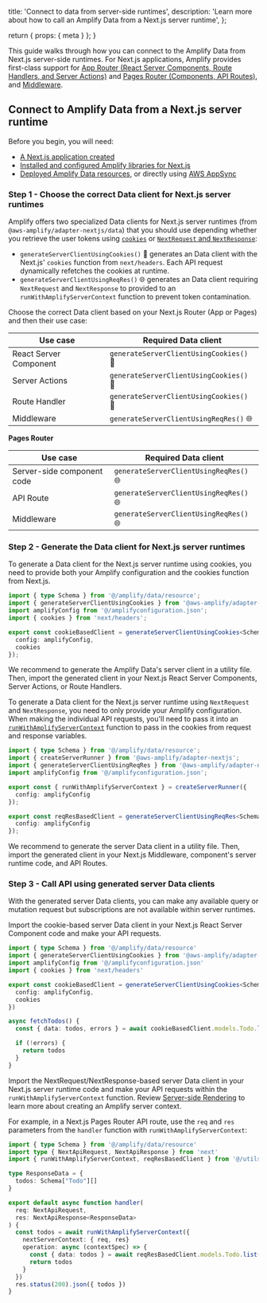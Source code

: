   title: 'Connect to data from server-side runtimes',
  description:
    'Learn more about how to call an Amplify Data from a Next.js server runtime',
};

  return {
    props: {
      meta
    }
  };
}

This guide walks through how you can connect to the Amplify Data from Next.js server-side runtimes. For Next.js applications, Amplify provides first-class support for [App Router (React Server Components, Route Handlers, and Server Actions)](https://nextjs.org/docs/app) and [Pages Router (Components, API Routes)](https://nextjs.org/docs/pages), and [Middleware](https://nextjs.org/docs/app/building-your-application/routing/middleware).

## Connect to Amplify Data from a Next.js server runtime

Before you begin, you will need:

- [A Next.js application created](/nextjs/start/project-setup/create-application/)
- [Installed and configured Amplify libraries for Next.js](/nextjs/build-a-backend/server-side-rendering/)
- [Deployed Amplify Data resources](/gen2/build-a-backend/data/set-up-data/), or directly using [AWS AppSync](https://aws.amazon.com/appsync/)

### Step 1 - Choose the correct Data client for Next.js server runtimes

Amplify offers two specialized Data clients for Next.js server runtimes (from `@aws-amplify/adapter-nextjs/data`) that you should use depending whether you retrieve the user tokens using [`cookies`](https://nextjs.org/docs/app/api-reference/functions/cookies) or [`NextRequest` and `NextResponse`](https://nextjs.org/docs/app/api-reference/functions/next-request):

- `generateServerClientUsingCookies()` 🍪 generates an Data client with the Next.js' `cookies` function from `next/headers`. Each API request dynamically refetches the cookies at runtime.
- `generateServerClientUsingReqRes()` 🌐 generates an Data client requiring `NextRequest` and `NextResponse` to provided to an `runWithAmplifyServerContext` function to prevent token contamination.

Choose the correct Data client based on your Next.js Router (App or Pages) and then their use case:

<BlockSwitcher>

<Block name="App Router">

| Use case               | Required Data client                 |
| ---------------------- | --------------------------------------- |
| React Server Component | `generateServerClientUsingCookies()` 🍪 |
| Server Actions         | `generateServerClientUsingCookies()` 🍪 |
| Route Handler          | `generateServerClientUsingCookies()` 🍪 |
| Middleware             | `generateServerClientUsingReqRes()` 🌐  |

</Block>

<Block name="Pages Router">

**Pages Router**

| Use case                   | Required Data client                |
| -------------------------- | -------------------------------------- |
| Server-side component code | `generateServerClientUsingReqRes()` 🌐 |
| API Route                  | `generateServerClientUsingReqRes()` 🌐 |
| Middleware                 | `generateServerClientUsingReqRes()` 🌐 |

</Block>

</BlockSwitcher>

### Step 2 - Generate the Data client for Next.js server runtimes

<BlockSwitcher>

<Block name="generateServerClientUsingCookies() 🍪">

To generate a Data client for the Next.js server runtime using cookies, you need to provide both your Amplify configuration and the cookies function from Next.js.

```ts
import { type Schema } from '@/amplify/data/resource';
import { generateServerClientUsingCookies } from '@aws-amplify/adapter-nextjs/data';
import amplifyConfig from '@/amplifyconfiguration.json';
import { cookies } from 'next/headers';

export const cookieBasedClient = generateServerClientUsingCookies<Schema>({
  config: amplifyConfig,
  cookies
});
```

<Callout>

We recommend to generate the Amplify Data's server client in a utility file. Then, import the generated client in your Next.js React Server Components, Server Actions, or Route Handlers.

</Callout>

</Block>

<Block name="generateServerClientUsingReqRes() 🌐">

To generate a Data client for the Next.js server runtime using `NextRequest` and `NextResponse`, you need to only provide your Amplify configuration. When making the individual API requests, you'll need to pass it into an [`runWithAmplifyServerContext`](/gen2/build-a-backend/server-side-rendering) function to pass in the cookies from request and response variables.

```ts
import { type Schema } from '@/amplify/data/resource';
import { createServerRunner } from '@aws-amplify/adapter-nextjs';
import { generateServerClientUsingReqRes } from '@aws-amplify/adapter-nextjs/data';
import amplifyConfig from '@/amplifyconfiguration.json';

export const { runWithAmplifyServerContext } = createServerRunner({
  config: amplifyConfig
});

export const reqResBasedClient = generateServerClientUsingReqRes<Schema>({
  config: amplifyConfig
});
```

<Callout>

We recommend to generate the server Data client in a utility file. Then, import the generated client in your Next.js Middleware, component's server runtime code, and API Routes.

</Callout>

</Block>

</BlockSwitcher>

### Step 3 - Call API using generated server Data clients

With the generated server Data clients, you can make any available query or mutation request but subscriptions are not available within server runtimes.

<BlockSwitcher>

<Block name="generateServerClientUsingCookies() 🍪">

Import the cookie-based server Data client in your Next.js React Server Component code and make your API requests.

```ts
import { type Schema } from '@/amplify/data/resource'
import { generateServerClientUsingCookies } from '@aws-amplify/adapter-nextjs/data';
import amplifyConfig from '@/amplifyconfiguration.json'
import { cookies } from 'next/headers'

export const cookieBasedClient = generateServerClientUsingCookies<Schema>({
  config: amplifyConfig,
  cookies
})

async fetchTodos() {
  const { data: todos, errors } = await cookieBasedClient.models.Todo.list()

  if (!errors) {
    return todos
  }
}
```

</Block>

<Block name="generateServerClientUsingReqRes() 🌐">

Import the NextRequest/NextResponse-based server Data client in your Next.js server runtime code and make your API requests within the `runWithAmplifyServerContext` function. Review [Server-side Rendering](/gen2/build-a-backend/server-side-rendering) to learn more about creating an Amplify server context.

For example, in a Next.js Pages Router API route, use the `req` and `res` parameters from the `handler` function with `runWithAmplifyServerContext`:

```ts
import { type Schema } from '@/amplify/data/resource'
import type { NextApiRequest, NextApiResponse } from 'next'
import { runWithAmplifyServerContext, reqResBasedClient } from '@/utils/amplifyServerUtils'

type ResponseData = {
  todos: Schema["Todo"][]
}

export default async function handler(
  req: NextApiRequest,
  res: NextApiResponse<ResponseData>
) {
  const todos = await runWithAmplifyServerContext({
    nextServerContext: { req, res}
    operation: async (contextSpec) => {
      const { data: todos } = await reqResBasedClient.models.Todo.list(contextSpec)
      return todos
    }
  })
  res.status(200).json({ todos })
}
```

</Block>

</BlockSwitcher>
